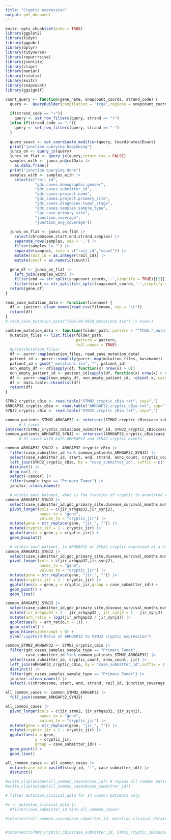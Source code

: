 ```yaml
---
title: "Cryptic expression"
output: pdf_document
---
```


```r
knitr::opts_chunk$set(echo = TRUE)
library(ggplot2)
library(tidyr)
library(ggpubr)
library(dplyr)
library(tidyverse)
library(repurrrsive)
library(jsonlite)
library(clipr)
library(naniar)
library(rstatix)
library(knitr)
library(snapcount)
library(ggsignif)
```

```r

count_query <- function(gene_name, snapcount_coords, strand_code) {
  query <-  QueryBuilder(compilation = 'tcga',regions = snapcount_coords) 
  
  if(strand_code == "+"){
    query <- set_row_filters(query, strand == "+") 
  }else if(strand_code == "-"){
    query <- set_row_filters(query, strand == "-") 
  }
  
  query_exact <- set_coordinate_modifier(query, Coordinates$Exact) 
  print("junction querying beginning")
  juncs_on <- query_jx(query) 
  juncs_on_flat <- query_jx(query,return_rse = FALSE) 
  samples_with <- juncs_on@colData |> 
    as.data.frame()
  print("junction querying done")
  samples_with <- samples_with |> 
    select(c("rail_id",
             "gdc_cases.demographic.gender",
             "gdc_cases.submitter_id",
             "gdc_cases.project.name",
             "gdc_cases.project.primary_site",
             "gdc_cases.diagnoses.tumor_stage",
             "gdc_cases.samples.sample_type",
             "cgc_case_primary_site",
             "junction_coverage",
             "junction_avg_coverage")) 
  
  juncs_on_flat <- juncs_on_flat |> 
    select(chromosome,start,end,strand,samples) |> 
    separate_rows(samples, sep = ',') |> 
    filter(samples != "") |> 
    separate(samples, into = c("rail_id","count")) |> 
    mutate(rail_id = as.integer(rail_id)) |> 
    mutate(count = as.numeric(count)) 
  
  gene_df <- juncs_on_flat |> 
    left_join(samples_with) |> 
    filter(end == str_split(snapcount_coords,'-',simplify = TRUE)[[2]]) |> 
    filter(start == str_split(str_split(snapcount_coords,'-',simplify = TRUE)[[1]],":",simplify = TRUE)[[2]])
  return(gene_df)
}

read_save_mutation_data <- function(filename) {
  df <- janitor::clean_names(read.csv(filename, sep = "\t"))
  return(df)
}
# read_save_mutation_data("TCGA-VQ-A91N_mutations.tsv") |> View()

combine_mutation_data <- function(folder_path, pattern = "^TCGA.*_mutations.tsv$") {
  mutation_files <- list.files(folder_path,
                               pattern = pattern,
                               full.names = TRUE)
  #print(mutation_files)
  df <- purrr::map(mutation_files, read_save_mutation_data)
  patient_id <- purrr::simplify(purrr::map(mutation_files, basename))
  patient_id = gsub("_mutations.tsv", "", patient_id)
  non_empty_df <- df[sapply(df, function(x) nrow(x) > 0)]
  non_empty_patient_id <- patient_id[sapply(df, function(x) nrow(x) > 0)]
  df <- purrr::map2(non_empty_df, non_empty_patient_id, ~cbind(.x, case_submitter_id = .y))
  df <- data.table::rbindlist(df)
  return(df)
}
```

```r
STMN2_cryptic_cBio <- read.table("STMN2_cryptic_cBio.txt", sep=",")
ARHGAP32_cryptic_cBio <- read.table("ARHGAP32_cryptic_cBio.txt", sep=",")
SYNJ2_cryptic_cBio <- read.table("SYNJ2_cryptic_cBio.txt", sep=",")
```

```r
common_patients_STMN2_ARHGAP32 <- intersect(STMN2_cryptic_cBio$case_submitter_id, ARHGAP32_cryptic_cBio$case_submitter_id) 
      # 5 cases
intersect(STMN2_cryptic_cBio$case_submitter_id, SYNJ2_cryptic_cBio$case_submitter_id) # none
common_patients_ARHGAP32_SYNJ2 <- intersect(ARHGAP32_cryptic_cBio$case_submitter_id, SYNJ2_cryptic_cBio$case_submitter_id) 
      # 31 cases with both ARHGAP32 and SYNJ2 cryptic events
```

```r
common_ARHGAP32_SYNJ2 <- ARHGAP32_cryptic_cBio |> 
  filter(case_submitter_id %in% common_patients_ARHGAP32_SYNJ2) |> 
  select(case_submitter_id, start, end, strand, anno_count, cryptic_count, jir) |> 
  left_join(SYNJ2_cryptic_cBio, by = "case_submitter_id", suffix = c("_ARHGAP32","_SYNJ2")) |> 
  distinct() |> 
  drop_na() |> 
  select(-cancer) |> 
  filter(sample_type == "Primary Tumor") |> 
  janitor::clean_names() 

  # within each patient, what is the fraction of cryptic to annotated reads?
common_ARHGAP32_SYNJ2 |> 
  select(case_submitter_id,gdc_primary_site,disease_survival_months,mutation_count,jir_arhgap32,jir_synj2) |> 
  pivot_longer(cols = c(jir_arhgap32,jir_synj2),
               names_to = "gene",
               values_to = "cryptic_jir") |>  
  mutate(gene = str_replace(gene, "jir_", "")) |> 
  mutate(cryptic_jir = 1 - cryptic_jir) |> 
  ggplot(aes(x = gene,y = cryptic_jir)) + 
  geom_boxplot()

  # within each patient, is ARHGAP32 or SYNJ2 cryptic expressed at a higher rate?
common_ARHGAP32_SYNJ2 |> 
  select(case_submitter_id,gdc_primary_site,disease_survival_months,mutation_count,jir_arhgap32,jir_synj2) |> 
  pivot_longer(cols = c(jir_arhgap32,jir_synj2),
               names_to = "gene",
               values_to = "cryptic_jir") |>  
  mutate(gene = str_replace(gene, "jir_", "")) |> 
  mutate(cryptic_jir = 1 - cryptic_jir) |> 
  ggplot(aes(x = gene,y = cryptic_jir,group = case_submitter_id)) + 
  geom_point() +
  geom_line()

common_ARHGAP32_SYNJ2 |> 
  select(case_submitter_id,gdc_primary_site,disease_survival_months,mutation_count,jir_arhgap32,jir_synj2) |> 
  mutate(jir_arhgap32 = 1 - jir_arhgap32 , jir_synj2 = 1 - jir_synj2) |> 
  mutate(arh_ratio = log2(jir_arhgap32 / jir_synj2)) |> 
  ggplot(aes(y = arh_ratio,x = 1)) + 
  geom_violin() + 
  geom_hline(yintercept = 0) + 
  ylab("Log2Fold Ratio of ARHGAP32 to SYNJ2 cryptic expression")
```


```r
common_STMN2_ARHGAP32 <- STMN2_cryptic_cBio |> 
  filter(gdc_cases_samples_sample_type == "Primary Tumor",
         case_submitter_id %in% common_patients_STMN2_ARHGAP32) |> 
  select(case_submitter_id, cryptic_count, anno_count, jir) |> 
  left_join(ARHGAP32_cryptic_cBio, by = "case_submitter_id",suffix = c("_STMN2","_ARHGAP32")) |>   
  distinct() |> 
  filter(gdc_cases_samples_sample_type == "Primary Tumor") |> 
  janitor::clean_names() |> 
  select(-c(chromosome, start, end, strand, rail_id, junction_coverage, junction_avg_coverage)) 
```


```r
all_common_cases <- common_STMN2_ARHGAP32 |> 
  full_join(common_ARHGAP32_SYNJ2) 

all_common_cases |> 
  pivot_longer(cols = c(jir_stmn2, jir_arhgap32, jir_synj2),
               names_to = "gene",
               values_to = "cryptic_jir") |> 
  mutate(gene = str_replace(gene, "jir_", "")) |> 
  mutate(cryptic_jir = 1 - cryptic_jir) |> 
  ggplot(aes(x = gene, 
             y = cryptic_jir,
             group = case_submitter_id)) +
  geom_point() +
  geom_line()
```

```r

all_common_cases <- all_common_cases |> 
  mutate(case_id = paste0(study_id, ":", case_submitter_id)) |> 
  distinct()

#write_clip(unique(all_common_cases$case_id)) # copies all common patients to clipboard
#write_clip(unique(all_common_cases$case_submitter_id))

# filter mutation_clinical_data for 14 common patients only 

#x <- mutation_clinical_data |> 
  #filter(case_submitter_id %in% all_common_cases)

#intersect(all_common_cases$case_submitter_id, mutation_clinical_data$case_submitter_id)


#intersect(STMN2_cryptic_cBio$case_submitter_id, SYNJ2_cryptic_cBio$case_submitter_id)
```